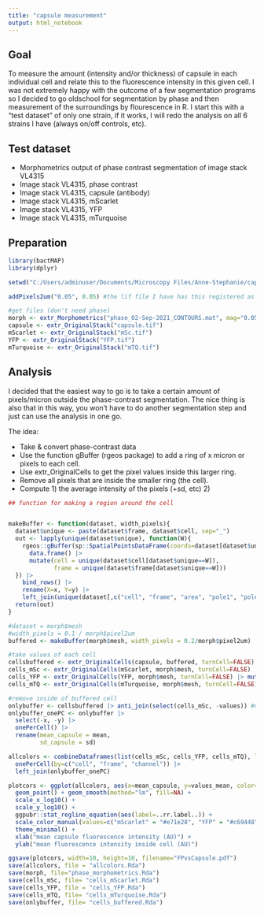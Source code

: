 ---
title: "capsule measurement"
output: html_notebook
---

## Goal

To measure the amount (intensity and/or thickness) of capsule in each individual cell and relate this to the fluorescence intensity in this given cell. I was not extremely happy with the outcome of a few segmentation programs so I decided to go oldschool for segmentation by phase and then measurement of the surroundings by flourescence in R. I start this with a "test dataset" of only one strain, if it works, I will redo the analysis on all 6 strains I have (always on/off controls, etc).

## Test dataset

* Morphometrics output of phase contrast segmentation of image stack VL4315
* Image stack VL4315, phase contrast
* Image stack VL4315, capsule (antibody)
* Image stack VL4315, mScarlet
* Image stack VL4315, YFP
* Image stack VL4315, mTurquoise

## Preparation

```{r}

library(bactMAP)
library(dplyr)

setwd("C:/Users/adminuser/Documents/Microscopy Files/Anne-Stephanie/capsulequantification/20210901_capsulequantification/VL4315")

addPixels2um("0.05", 0.05) #the lif file I have has this registered as the pixel conversion factor

#get files (don't need phase)
morph <- extr_Morphometrics("phase_02-Sep-2021_CONTOURS.mat", mag="0.05")
capsule <- extr_OriginalStack("capsule.tif")
mScarlet <- extr_OriginalStack("mSc.tif")
YFP <- extr_OriginalStack("YFP.tif")
mTurquoise <- extr_OriginalStack("mTQ.tif")
```

## Analysis

I decided that the easiest way to go is to take a certain amount of pixels/micron outside the phase-contrast segmentation. The nice thing is also that in this way, you won't have to do another segmentation step and just can use the analysis in one go. 

The idea:

* Take & convert phase-contrast data
* Use the function gBuffer (rgeos package) to add a ring of x micron or pixels to each cell.
* Use extr_OriginalCells to get the pixel values inside this larger ring. 
* Remove all pixels that are inside the smaller ring (the cell).
* Compute 1) the average intensity of the pixels (+sd, etc) 2) 

```{r}

## function for making a region around the cell


makeBuffer <- function(dataset, width_pixels){
  dataset$unique <- paste(dataset$frame, dataset$cell, sep="_")
  out <- lapply(unique(dataset$unique), function(W){
    rgeos::gBuffer(sp::SpatialPointsDataFrame(coords=dataset[dataset$unique==W,][,c("X", "Y")], data=dataset[dataset$unique==W,]), width= width_pixels)@polygons[[1]]@Polygons[[1]]@coords |>
      data.frame() |> 
      mutate(cell = unique(dataset$cell[dataset$unique==W]),
             frame = unique(dataset$frame[dataset$unique==W]))
  }) |> 
    bind_rows() |>
    rename(X=x, Y=y) |>
    left_join(unique(dataset[,c("cell", "frame", "area", "pole1", "pole2", "max.length", "max.width", "angle", "Xmid", "Ymid", "maxwum", "max_um", "area_um")]))
  return(out)
}

#dataset = morph$mesh
#width_pixels = 0.1 / morph$pixel2um
buffered <- makeBuffer(morph$mesh, width_pixels = 0.2/morph$pixel2um)

#take values of each cell
cellsbuffered <- extr_OriginalCells(capsule, buffered, turnCell=FALSE) |> mutate(values = values - min(values))
cells_mSc <- extr_OriginalCells(mScarlet, morph$mesh, turnCell=FALSE) |> mutate(values = values - min(values))
cells_YFP <- extr_OriginalCells(YFP, morph$mesh, turnCell=FALSE) |> mutate(values = values - min(values))
cells_mTQ <- extr_OriginalCells(mTurquoise, morph$mesh, turnCell=FALSE) |> mutate(values = values - min(values))

#remove inside of buffered cell
onlybuffer <- cellsbuffered |> anti_join(select(cells_mSc, -values)) #note that this could have been YFP, mTQ as well. it's just the mask.
onlybuffer_onePC <- onlybuffer |>
  select(-x, -y) |>
  onePerCell() |> 
  rename(mean_capsule = mean,
         sd_capsule = sd)

allcolors <- combineDataframes(list(cells_mSc, cells_YFP, cells_mTQ), listofchannels=list("mScarlet", "YFP", "mTurquoise"))$finalframe |> 
  onePerCell(by=c("cell", "frame", "channel")) |>
  left_join(onlybuffer_onePC)

```


```{r}
plotcors <- ggplot(allcolors, aes(x=mean_capsule, y=values_mean, color=channel)) + 
  geom_point() + geom_smooth(method="lm", fill=NA) + 
  scale_x_log10() + 
  scale_y_log10() + 
  ggpubr::stat_regline_equation(aes(label=..rr.label..)) + 
  scale_color_manual(values=c("mScarlet" = "#e71e28", "YFP" = "#c69448", "mTurquoise" = "#52a5bd")) + 
  theme_minimal() + 
  xlab("mean capsule fluorescence intensity (AU)") + 
  ylab("mean fluorescence intensity inside cell (AU)")

ggsave(plotcors, width=10, height=10, filename="FPvsCapsule.pdf")
save(allcolors, file = "allcolors.Rda")
save(morph, file="phase_morphometrics.Rda")
save(cells_mSc, file= "cells_mScarlet.Rda")
save(cells_YFP, file = "cells_YFP.Rda")
save(cells_mTQ, file= "cells_mTurquoise.Rda")
save(onlybuffer, file= "cells_buffered.Rda")
```

